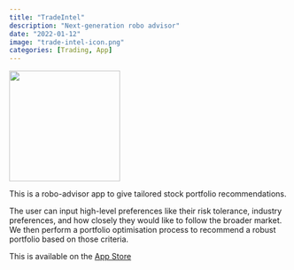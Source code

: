 ```yaml
---
title: "TradeIntel"
description: "Next-generation robo advisor"
date: "2022-01-12"
image: "trade-intel-icon.png"
categories: [Trading, App]
---
```

![](trade-intel-splash-cropped.png){height=200}


This is a robo-advisor app to give tailored stock portfolio recommendations.

The user can input high-level preferences like their risk tolerance, industry preferences, and how closely they would like to follow the broader market.
We then perform a portfolio optimisation process to recommend a robust portfolio based on those criteria.

This is available on the [App Store](https://apps.apple.com/gb/app/tradeintel/id1570837417)
